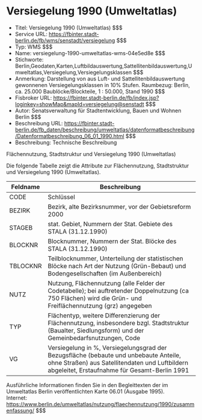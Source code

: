 # Versiegelung 1990 (Umweltatlas)
- Titel: Versiegelung 1990 (Umweltatlas) $$$
- Service URL: https://fbinter.stadt-berlin.de/fb/wms/senstadt/versiegelung $$$
- Typ: WMS $$$
- Name: versiegelung-1990-umweltatlas-wms-04e5ed8e $$$
- Stichworte: Berlin,Geodaten,Karten,Luftbildauswertung,Sattellitenbildauswertung,Umweltatlas,Versiegelung,Versiegelungsklassen $$$
- Anmerkung: Darstellung von aus Luft- und Sattellitenbildauswertung gewonnenen Versiegelungsklassen in 10% Stufen.
Raumbezug: Berlin, ca. 25.000 Baublöcke/Blockteile, 1 : 50.000, Stand 1990 $$$
- Fisbroker URL: https://fbinter.stadt-berlin.de/fb/index.jsp?loginkey=showMap&mapId=versiegelung@senstadt $$$
- Autor: Senatsverwaltung für Stadtentwicklung, Bauen und Wohnen Berlin $$$
- Beschreibung URL: https://fbinter.stadt-berlin.de/fb_daten/beschreibung/umweltatlas/datenformatbeschreibung/Datenformatbeschreibung_06_01_1990.html $$$
- Beschreibung: Technische Beschreibung 

Flächennutzung, Stadtstruktur und Versiegelung 1990 (Umweltatlas)

Die folgende Tabelle zeigt die Attribute zur Flächennutzung, Stadtstruktur und Versiegelung 1990 (Umweltatlas).

| **Feldname** | **Beschreibung**                                                                                                                                                                        |
| ------------ | --------------------------------------------------------------------------------------------------------------------------------------------------------------------------------------- |
| CODE         | Schlüssel                                                                                                                                                                               |
| BEZIRK       | Bezirk, alte Bezirksnummer, vor der Gebietsreform 2000                                                                                                                                  |
| STAGEB       | stat. Gebiet, Nummern der Stat. Gebiete des STALA (31.12.1990)                                                                                                                          |
| BLOCKNR      | Blocknummer, Nummern der Stat. Blöcke des STALA (31.12.1990)                                                                                                                            |
| TBLOCKNR     | Teilblocknummer, Unterteilung der statistischen Blöcke nach Art der Nutzung (Grün-Bebaut) und Bodengesellschaften (im Außenbereich)                                                     |
| NUTZ         | Nutzung, Flächennutzung (alle Felder der Codetabelle); bei auftretender Doppelnutzung (ca 750 Flächen) wird die Grün- und Freiflächennutzung (grz) angegeben                            |
| TYP          | Flächentyp, weitere Differenzierung der Flächennutzung, insbesondere bzgl. Stadtstruktur (Baualter, Siedlungsform) und der Gemeinbedarfsnutzungen, Code                                 |
| VG           | Versiegelung in %, Versiegelungsgrad der Bezugsfläche (bebaute und unbebaute Anteile, ohne Straßen) aus Satellitendaten und Luftbildern abgeleitet, Erstaufnahme für Gesamt-Berlin 1991 |

Ausführliche Informationen finden Sie in den Begleittexten der im Umweltatlas Berlin veröffentlichten Karte 06.01 (Ausgabe 1995).  
Internet: https://www.berlin.de/umweltatlas/nutzung/flaechennutzung/1990/zusammenfassung/ $$$
